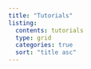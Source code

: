 ```yaml
---
title: "Tutorials"
listing:
  contents: tutorials
  type: grid
  categories: true
  sort: "title asc"
---
```


